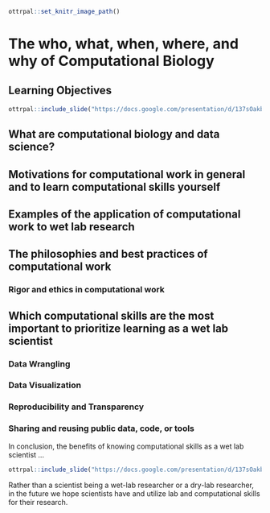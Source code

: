 ```r
ottrpal::set_knitr_image_path()
```
# The who, what, when, where, and why of Computational Biology

## Learning Objectives

```r
ottrpal::include_slide("https://docs.google.com/presentation/d/137sOakbsXwN3ovgtlAzZMbQ5a_6ZIg-weTYeQ_Z7DqU/edit#slide=id.g27401a19bd8_1_0")
```

## What are computational biology and data science?

## Motivations for computational work in general and to learn computational skills yourself

## Examples of the application of computational work to wet lab research

## The philosophies and best practices of computational work

### Rigor and ethics in computational work

## Which computational skills are the most important to prioritize learning as a wet lab scientist

### Data Wrangling

### Data Visualization

### Reproducibility and Transparency

### Sharing and reusing public data, code, or tools

In conclusion, the benefits of knowing computational skills as a wet lab scientist ...

```r
ottrpal::include_slide("https://docs.google.com/presentation/d/137sOakbsXwN3ovgtlAzZMbQ5a_6ZIg-weTYeQ_Z7DqU/edit#slide=id.g273f0ffd840_0_3")
```

Rather than a scientist being a wet-lab researcher or a dry-lab researcher, in the future we hope scientists have and utilize lab and computational skills for their research.
